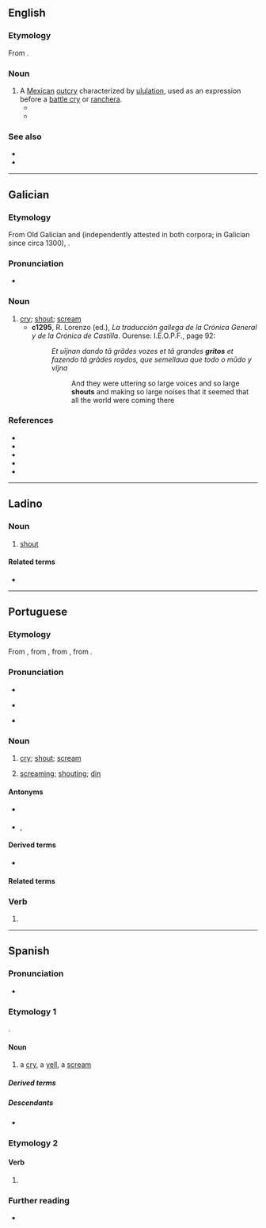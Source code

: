 {{also|gritó}}
==English==
{{wikipedia}}

===Etymology===
From {{bor|en|es|grito}}.

===Noun===
{{en-noun}}

# A [[Mexican]] [[outcry]] characterized by [[ululation]], used as an expression before a [[battle cry]] or [[ranchera]].
#* {{quote-book|en|title=A Persistent Revolution: History, Nationalism, and Politics in Mexico since 1968|first=Randal|last=Sheppard|publisher=[[w:University of New Mexico Press|University of New Mexico Press]]|location=Albuquerque, New Mexico|date=2016-06-01|page=140|url=https://books.google.com/books?id=E5f-CwAAQBAJ&pg=PA140|via=Google Books|passage=During the post-election turmoil, an estimated fifteen thousand people gathered at the [[w:Angel of Independence|Angel of Independence]] on Independence Day 1988 for a '''grito''' organized by the [[w:National Action Party (Mexico)|PAN]] that the party described as an event “that signifies the authentic freedom of Mexico” and that focused on repudiating electoral fraud.}}
#* {{quote-journal|en|title=[[w:Vicente Fernández|Vicente Fernández]], the King of Machos and Heartbreak|first=Maira|last=Garcia|work=[[w:The New York Times|The New York Times]]|date=2021-12-13|accessdate=2021-12-13|url=https://www.nytimes.com/2021/12/13/arts/music/vicente-fernandez-influence.html|passage=The night doesn’t begin to end until someone starts pouring [[tequila]], plays this song [“[[w:Por Tu Maldito Amor|Por Tu Maldito Amor]]”], and belts out a '''grito''' in their best [[Chente]] voice — [[operatic]] and soaring with a tinge of [[melancholy]].}}

===See also===
* {{l|en|yahoo}}
* {{l|en|yeehaw}}

----

==Galician==

===Etymology===
From Old Galician and {{inh|gl|roa-opt|grito}} (independently attested in both corpora; in Galician since circa 1300), {{back-formation|gl|gritar|nocap=1}}.

===Pronunciation===
* {{IPA|gl|[ˈɡɾitʊ]}}

===Noun===
{{gl-noun|m}}

# [[cry]]; [[shout]]; [[scream]]
#* '''c1295''', R. Lorenzo (ed.), ''La traducción gallega de la Crónica General y de la Crónica de Castilla''. Ourense: I.E.O.P.F., page 92:
#*: ''Et uĩjnan dando tã grãdes vozes et tã grandes '''gritos''' et fazendo tã grãdes roydos, que semellaua que todo o mũdo y vĩjna''
#*:: And they were uttering so large voices and so large '''shouts''' and making so large noises that it seemed that all the world were coming there
#: {{syn|gl|berro}}

===References===
* {{R:DDGM}}
* {{R:gl:CX}}
* {{R:DDLG}}
* {{R:TILG}}
* {{R:TLPGP}}

----

==Ladino==

===Noun===
{{lad-noun|g=m}}

# [[shout]]

====Related terms====
* {{l|lad|gritar}}

----

==Portuguese==
{{wikipedia|lang=pt}}

===Etymology===
From {{inh|pt|roa-opt|grito}}, from {{m|roa-opt|gritar}}, from {{der|pt|VL.|*critare}}, from {{der|pt|la|quirito}}.

===Pronunciation===
* {{IPA|pt|/ˈɡɾi.tu/}}
* {{a|South Brazil}} {{IPA|pt|/ˈɡɾi.to/}}
* {{hyphenation|pt|gri|to}}

===Noun===
{{pt-noun|m}}

# [[cry]]; [[shout]]; [[scream]]
#: {{syn|pt|berro|clamor}}
# {{lb|pt|uncountable}} [[screaming]]; [[shouting]]; [[din]]
#: {{syn|pt|Thesaurus:gritaria}}

====Antonyms====
* {{sense|shout}} {{l|pt|sussurro}}
* {{sense|din}} {{l|pt|silêncio}}, {{l|pt|calma}}

====Derived terms====
* {{l|pt|grito de guerra}}

====Related terms====
{{rel4
|pt|grita
|gritadeira
|gritador
|gritalhão
|gritante
|gritar
|gritaria
}}

===Verb===
{{head|pt|verb form}}

# {{pt-verb-form-of|gritar}}

{{topics|pt|Sound}}

----

==Spanish==

===Pronunciation===
{{es-IPA}}
* {{audio|es|LL-Q1321 (spa)-AdrianAbdulBaha-grito.wav|Audio (Colombia)}}

===Etymology 1===
{{deverbal|es|gritar}}.

====Noun====
{{es-noun|m}}

# a [[cry]], a [[yell]], a [[scream]]

=====Derived terms=====
{{der3|es
|a grito herido
|a grito limpio
|a grito pelado
|poner el grito en el cielo
|último grito}}

=====Descendants=====
* {{desc|en|grito|bor=1}}

===Etymology 2===
{{nonlemma}}

====Verb====
{{head|es|verb form}}

# {{es-verb form of|gritar}}

===Further reading===
* {{R:DRAE}}